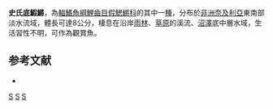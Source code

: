 {{Speciesbox 
| genus = Fundulopanchax
| species = spoorenbergi
| status = DD
| status_system = IUCN3.1
| authority = [[Berkenkamp|Berkenkamp]], 1976
| synonyms = *''Aphyosemion spoorenbergi, Berkenkamp, 1976''
}}
'''史氏底鰕鱂'''，為[[輻鰭魚綱|輻鰭魚綱]][[鯉齒目|鯉齒目]][[假鰓鱂科|假鰓鱂科]]的其中一[[種|種]]，分布於[[非洲|非洲]][[奈及利亞|奈及利亞]]東南部淡水流域，體長可達8公分，棲息在沿岸[[雨林|雨林]]、[[草原|草原]]的溪流、[[沼澤|沼澤]]底中層水域，生活習性不明，可作為觀賞魚。

==参考文献==
*{{FishBase_species|genus=Fundulopanchax|species=spoorenbergi|year=2014|month=7}}
{{Taxonbar|from=Q8963112}}

[[Category:IUCN红色名录数据缺乏物种|S]]
[[Category:觀賞魚|S]]
[[Category:底鰕鱂屬|S]]